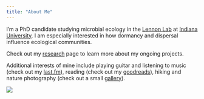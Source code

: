 ```yaml
---
title: "About Me"
---
```



I'm a PhD candidate studying microbial ecology in the [Lennon Lab](http://www.indiana.edu/~microbes/) at [Indiana University](http://www.bio.indiana.edu/). 
I am especially interested in how dormancy and dispersal influence ecological communities.

Check out my [research](research.html) page to learn more about my ongoing projects.

Additional interests of mine include playing guitar and listening to music (check out my [last.fm](https://www.last.fm/user/nawis1017)), reading (check out my [goodreads](https://www.goodreads.com/nawis)), hiking and nature photography (check out a small [gallery](images/photo_gallery/index.html)). 

![](images/Stream.jpg)

